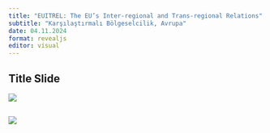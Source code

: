 ```yaml
---
title: "EUITREL: The EU’s Inter-regional and Trans-regional Relations"
subtitle: "Karşılaştırmalı Bölgeselcilik, Avrupa"
date: 04.11.2024
format: revealjs
editor: visual
---
```


## Title Slide

![](images/Yeşil ile Küre Simgesi Gençlik Ağı Konferansı Afiş-11.png)

## ![](images/9.hafta_page-0001.jpg)
